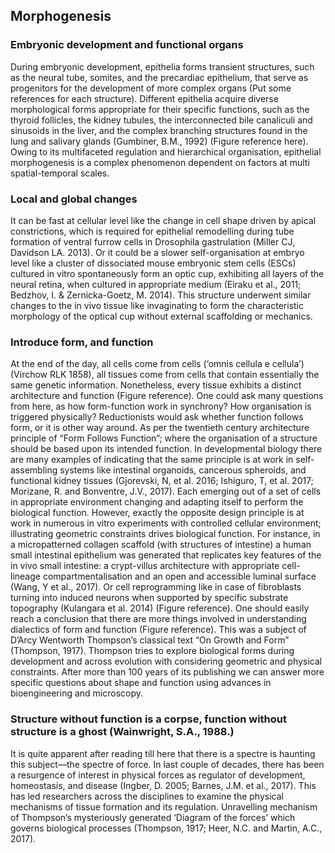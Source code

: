 ## Morphogenesis


### Embryonic development and functional organs

During embryonic development, epithelia forms transient structures, such as the neural tube, somites, and the precardiac epithelium, that serve as progenitors for the development of more complex organs (Put some references for each structure). Different epithelia acquire diverse morphological forms appropriate for their specific functions, such as the thyroid follicles, the kidney tubules, the interconnected bile canaliculi and sinusoids in the liver, and the complex branching structures found in the lung and salivary glands (Gumbiner, B.M., 1992) (Figure reference here). Owing to its multifaceted regulation and hierarchical organisation, epithelial morphogenesis is a complex phenomenon dependent on factors at multi spatial-temporal scales.

### Local and global changes

It can be fast at cellular level like the change in cell shape driven by apical constrictions, which is required for epithelial remodelling during tube formation of ventral furrow cells in Drosophila gastrulation (Miller CJ, Davidson LA. 2013). Or it could be a slower self-organisation at embryo level like a cluster of dissociated mouse embryonic stem cells (ESCs) cultured in vitro spontaneously form an optic cup, exhibiting all layers of the neural retina, when cultured in appropriate medium (Eiraku et al., 2011; Bedzhov, I. & Zernicka-Goetz, M. 2014). This structure underwent similar changes to the in vivo tissue like invaginating to form the characteristic morphology of the optical cup without external scaffolding or mechanics.

### Introduce form, and function

At the end of the day, all cells come from cells (‘omnis cellula e cellula’) (Virchow RLK 1858), all tissues come from cells that contain essentially the same genetic information. Nonetheless, every tissue exhibits a distinct architecture and function (Figure reference). One could ask many questions from here, as how form-function work in synchrony? How organisation is triggered physically? Reductionists would ask whether function follows form, or it is other way around.
As per the twentieth century architecture principle of “Form Follows Function”; where the organisation of a structure should be based upon its intended function. In developmental biology there are many examples of indicating that the same principle is at work in self-assembling systems like intestinal organoids, cancerous spheroids, and functional kidney tissues (Gjorevski, N, et al. 2016; Ishiguro, T, et al. 2017; Morizane, R. and Bonventre, J.V., 2017). Each emerging out of a set of cells in appropriate environment changing and adapting itself to perform the biological function. However, exactly the opposite design principle is at work in numerous in vitro experiments with controlled cellular environment; illustrating geometric constraints drives biological function. For instance, in a micropatterned collagen scaffold (with structures of intestine) a human small intestinal epithelium was generated that replicates key features of the in vivo small intestine: a crypt-villus architecture with appropriate cell-lineage compartmentalisation and an open and accessible luminal surface (Wang, Y et al., 2017). Or cell reprogramming like in case of fibroblasts turning into induced neurons when supported by specific substrate topography (Kulangara et al. 2014) (Figure reference).
One should easily reach a conclusion that there are more things involved in understanding dialectics of form and function (Figure reference). This was a subject of D’Arcy Wentworth Thompson’s classical text “On Growth and Form” (Thompson, 1917). Thompson tries to explore biological forms during development and across evolution with considering geometric and physical constraints. After more than 100 years of its publishing we can answer more specific questions about shape and function using advances in bioengineering and microscopy.

### Structure without function is a corpse, function without structure is a ghost (Wainwright, S.A., 1988.)

It is quite apparent after reading till here that there is a spectre is haunting this subject—the spectre of force. In last couple of decades, there has been a resurgence of interest in physical forces as regulator of development, homeostasis, and disease (Ingber, D. 2005; Barnes, J.M. et al., 2017). This has led researchers across the disciplines to examine the physical mechanisms of tissue formation and its regulation. Unravelling mechanism of Thompson’s mysteriously generated ‘Diagram of the forces’ which governs biological processes (Thompson, 1917; Heer, N.C. and Martin, A.C., 2017).
